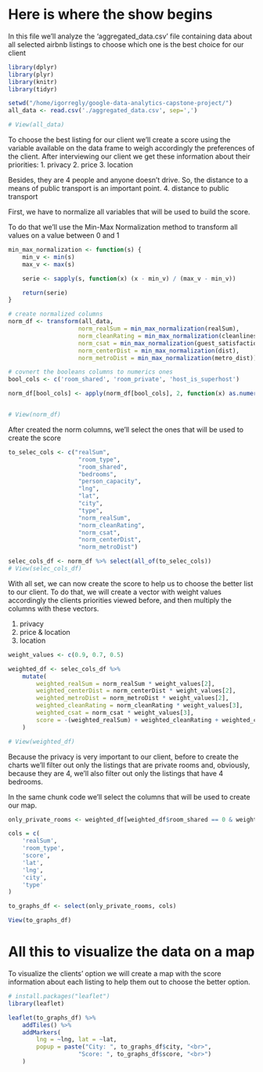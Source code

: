 # Here is where the show begins

In this file we'll analyze the 'aggregated_data.csv' file containing data about all
selected airbnb listings to choose which one is the best choice for our client

```r
library(dplyr)
library(plyr)
library(knitr)
library(tidyr)

setwd("/home/igorregly/google-data-analytics-capstone-project/")
all_data <- read.csv('./aggregated_data.csv', sep=',')

# View(all_data)
```

To choose the best listing for our client we'll create a score using the variable available on the data frame to weigh accordingly the preferences of the client.
After interviewing our client we get these information about their priorities:
1. privacy
2. price
3. location

Besides, they are 4 people and anyone doesn't drive. So, the distance to a means of public transport is an important point.
4. distance to public transport

First, we have to normalize all variables that will be used to build the score.

To do that we'll use the Min-Max Normalization method to transform all values on a value between 0 and 1
```r
min_max_normalization <- function(s) {
    min_v <- min(s)
    max_v <- max(s)

    serie <- sapply(s, function(x) (x - min_v) / (max_v - min_v))

    return(serie)
}

# create normalized columns
norm_df <- transform(all_data,
                    norm_realSum = min_max_normalization(realSum),
                    norm_cleanRating = min_max_normalization(cleanliness_rating),
                    norm_csat = min_max_normalization(guest_satisfaction_overall),
                    norm_centerDist = min_max_normalization(dist),
                    norm_metroDist = min_max_normalization(metro_dist))

# covnert the booleans columns to numerics ones
bool_cols <- c('room_shared', 'room_private', 'host_is_superhost')

norm_df[bool_cols] <- apply(norm_df[bool_cols], 2, function(x) as.numeric(as.logical(x)))


# View(norm_df)
```

After created the norm columns, we'll select the ones that will be used to create the score
```r
to_selec_cols <- c("realSum",
                    "room_type",
                    "room_shared",
                    "bedrooms",
                    "person_capacity",
                    "lng",
                    "lat",
                    "city",
                    "type",
                    "norm_realSum",
                    "norm_cleanRating",
                    "norm_csat",
                    "norm_centerDist",
                    "norm_metroDist")

selec_cols_df <- norm_df %>% select(all_of(to_selec_cols))
# View(selec_cols_df)
```

With all set, we can now create the score to help us to choose the better list to our client.
To do that, we will create a vector with weight values accordingly the clients priorities viewed before, and then multiply the columns with these vectors.

1. privacy
2. price & location
3. location

```r
weight_values <- c(0.9, 0.7, 0.5)

weighted_df <- selec_cols_df %>%
    mutate(
        weighted_realSum = norm_realSum * weight_values[2],
        weighted_centerDist = norm_centerDist * weight_values[2],
        weighted_metroDist = norm_metroDist * weight_values[2],
        weighted_cleanRating = norm_cleanRating * weight_values[3],
        weighted_csat = norm_csat * weight_values[3],
        score = -(weighted_realSum) + weighted_cleanRating + weighted_csat + -(weighted_centerDist) + -(weighted_metroDist)
    )

# View(weighted_df)
```

Because the privacy is very important to our client, before to create the charts we'll filter out only the listings that are private rooms and, obviously, because they are 4,
we'll also filter out only the listings that have 4 bedrooms.

In the same chunk code we'll select the columns that will be used to create our map.

```r
only_private_rooms <- weighted_df[weighted_df$room_shared == 0 & weighted_df$person_capacity >= 4, ]

cols = c(
    'realSum',
    'room_type',
    'score',
    'lat',
    'lng',
    'city',
    'type'
)

to_graphs_df <- select(only_private_rooms, cols)

View(to_graphs_df)
```

# All this to visualize the data on a map
To visualize the clients' option we will create a map with the score information about each listing to help them out to choose the better option.

```r
# install.packages("leaflet")
library(leaflet)
```

```r
leaflet(to_graphs_df) %>%
    addTiles() %>%
    addMarkers(
        lng = ~lng, lat = ~lat,
        popup = paste("City: ", to_graphs_df$city, "<br>",
                    "Score: ", to_graphs_df$score, "<br>")
    )
```

